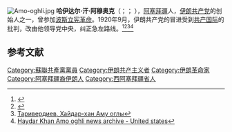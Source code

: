 [[File:Amo-oghli.jpg|thumb]]
'''哈伊达尔·汗·阿穆奥克'''（{{lang-az|'''حیدرخان عمواوغلی تاریوردی'''}}；{{lang-fa|'''حیدرخان عمواوغلی تاریوردی'''}}； {{bd|1880年|12月20日|1921年|10月15日|catIdx=H}}），[[阿塞拜疆|阿塞拜疆]]人，[[伊朗共产党|伊朗共产党]]的创始人之一，曾参加[[波斯立宪革命|波斯立宪革命]]。1920年9月，伊朗共产党的冒进受到[[共产国际|共产国际]]的批判，改由他领导党中央，纠正急左路线。<ref>{{Cite web |url=https://iranicaonline.org/articles/haydar-khan-amu-ogli |title=ḤAYDAR KHAN ʿAMU-OḠLI – Encyclopaedia Iranica |accessdate=2020-09-16 |archive-date=2020-11-17 |archive-url=https://web.archive.org/web/20201117230735/https://iranicaonline.org/articles/haydar-khan-amu-ogli |dead-url=no }}</ref><ref>{{Cite web |url=https://www.bbc.com/persian/iran/2014/10/141021_l12_iran_heidarkhan_book_review |title='مستبدین گریختند'؛ نگاهی به خاطرات حیدرخان عمواوغلی |accessdate=2020-09-16 |archive-date=2019-04-27 |archive-url=https://web.archive.org/web/20190427233523/http://www.bbc.com/persian/iran/2014/10/141021_l12_iran_heidarkhan_book_review |dead-url=no }}</ref><ref>[https://wiki2.info/%D0%A2%D0%B0%D1%80%D0%B8%D0%B2%D0%B5%D1%80%D0%B4%D0%B8%D0%B5%D0%B2,_%D0%A5%D0%B0%D0%B9%D0%B4%D0%B0%D1%80-%D1%85%D0%B0%D0%BD_%D0%90%D0%BC%D1%83_%D0%BE%D0%B3%D0%BB%D1%8B Таривердиев, Хайдар-хан Аму оглы]</ref><ref>[http://www.whoispopulartoday.com/Haydar-Khan-Amo-oghli/us Haydar Khan Amo oghli news archive - United states]</ref>

== 参考文献 ==
{{Reflist}}
[[Category:蘇聯共產黨黨員|Category:蘇聯共產黨黨員]]
[[Category:伊朗共产主义者|Category:伊朗共产主义者]]
[[Category:伊朗革命家|Category:伊朗革命家]]
[[Category:阿塞拜疆裔伊朗人|Category:阿塞拜疆裔伊朗人]]
[[Category:西阿塞拜疆省人|Category:西阿塞拜疆省人]]